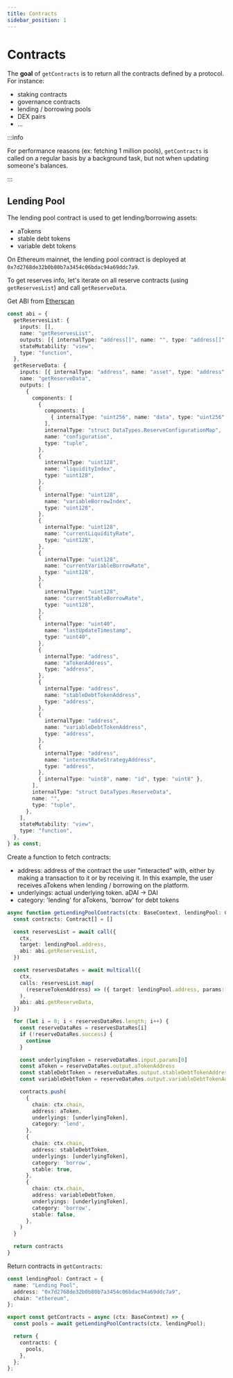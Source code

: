 ```yaml
---
title: Contracts
sidebar_position: 1
---
```


# Contracts

The **goal** of `getContracts` is to return all the contracts defined by a protocol. For instance:

- staking contracts
- governance contracts
- lending / borrowing pools
- DEX pairs
- ...

:::info

For performance reasons (ex: fetching 1 million pools), `getContracts` is called on a regular basis by a background task, but not when updating someone's balances.

:::


## Lending Pool

The lending pool contract is used to get lending/borrowing assets:

- aTokens
- stable debt tokens
- variable debt tokens

On Ethereum mainnet, the lending pool contract is deployed at `0x7d2768de32b0b80b7a3454c06bdac94a69ddc7a9`.

To get reserves info, let's iterate on all reserve contracts (using `getReservesList`) and call `getReserveData`.

Get ABI from [Etherscan](https://etherscan.io/address/0x7d2768de32b0b80b7a3454c06bdac94a69ddc7a9#code)

```ts title="/src/adapters/aave-v2/ethereum.ts"
const abi = {
  getReservesList: {
    inputs: [],
    name: "getReservesList",
    outputs: [{ internalType: "address[]", name: "", type: "address[]" }],
    stateMutability: "view",
    type: "function",
  },
  getReserveData: {
    inputs: [{ internalType: "address", name: "asset", type: "address" }],
    name: "getReserveData",
    outputs: [
      {
        components: [
          {
            components: [
              { internalType: "uint256", name: "data", type: "uint256" },
            ],
            internalType: "struct DataTypes.ReserveConfigurationMap",
            name: "configuration",
            type: "tuple",
          },
          {
            internalType: "uint128",
            name: "liquidityIndex",
            type: "uint128",
          },
          {
            internalType: "uint128",
            name: "variableBorrowIndex",
            type: "uint128",
          },
          {
            internalType: "uint128",
            name: "currentLiquidityRate",
            type: "uint128",
          },
          {
            internalType: "uint128",
            name: "currentVariableBorrowRate",
            type: "uint128",
          },
          {
            internalType: "uint128",
            name: "currentStableBorrowRate",
            type: "uint128",
          },
          {
            internalType: "uint40",
            name: "lastUpdateTimestamp",
            type: "uint40",
          },
          {
            internalType: "address",
            name: "aTokenAddress",
            type: "address",
          },
          {
            internalType: "address",
            name: "stableDebtTokenAddress",
            type: "address",
          },
          {
            internalType: "address",
            name: "variableDebtTokenAddress",
            type: "address",
          },
          {
            internalType: "address",
            name: "interestRateStrategyAddress",
            type: "address",
          },
          { internalType: "uint8", name: "id", type: "uint8" },
        ],
        internalType: "struct DataTypes.ReserveData",
        name: "",
        type: "tuple",
      },
    ],
    stateMutability: "view",
    type: "function",
  },
} as const;
```

Create a function to fetch contracts:

- address: address of the contract the user "interacted" with, either by making a transaction to it or by receiving it. In this example, the user receives aTokens when lending / borrowing on the platform.
- underlyings: actual underlying token. aDAI -> DAI
- category: 'lending' for aTokens, 'borrow' for debt tokens

```ts
async function getLendingPoolContracts(ctx: BaseContext, lendingPool: Contract) {
  const contracts: Contract[] = []

  const reservesList = await call({
    ctx,
    target: lendingPool.address,
    abi: abi.getReservesList,
  })

  const reservesDataRes = await multicall({
    ctx,
    calls: reservesList.map(
      (reserveTokenAddress) => ({ target: lendingPool.address, params: [reserveTokenAddress] } as const),
    ),
    abi: abi.getReserveData,
  })

  for (let i = 0; i < reservesDataRes.length; i++) {
    const reserveDataRes = reservesDataRes[i]
    if (!reserveDataRes.success) {
      continue
    }

    const underlyingToken = reserveDataRes.input.params[0]
    const aToken = reserveDataRes.output.aTokenAddress
    const stableDebtToken = reserveDataRes.output.stableDebtTokenAddress
    const variableDebtToken = reserveDataRes.output.variableDebtTokenAddress

    contracts.push(
      {
        chain: ctx.chain,
        address: aToken,
        underlyings: [underlyingToken],
        category: 'lend',
      },
      {
        chain: ctx.chain,
        address: stableDebtToken,
        underlyings: [underlyingToken],
        category: 'borrow',
        stable: true,
      },
      {
        chain: ctx.chain,
        address: variableDebtToken,
        underlyings: [underlyingToken],
        category: 'borrow',
        stable: false,
      },
    )
  }

  return contracts
}
```

Return contracts in `getContracts`:

```ts title="/src/adapters/aave-v2/ethereum.ts"
const lendingPool: Contract = {
  name: "Lending Pool",
  address: "0x7d2768de32b0b80b7a3454c06bdac94a69ddc7a9",
  chain: "ethereum",
};

export const getContracts = async (ctx: BaseContext) => {
  const pools = await getLendingPoolContracts(ctx, lendingPool);

  return {
    contracts: {
      pools,
    },
  };
};
```
